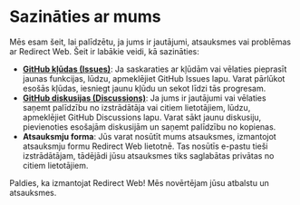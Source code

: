 # Sazināties ar mums

Mēs esam šeit, lai palīdzētu, ja jums ir jautājumi, atsauksmes vai problēmas ar Redirect Web. Šeit ir labākie veidi, kā sazināties:

- **[GitHub kļūdas (Issues)](https://github.com/mshibanami/RedirectWeb/issues)**: Ja saskaraties ar kļūdām vai vēlaties pieprasīt jaunas funkcijas, lūdzu, apmeklējiet GitHub Issues lapu. Varat pārlūkot esošās kļūdas, iesniegt jaunu kļūdu un sekot līdzi tās progresam.
- **[GitHub diskusijas (Discussions)](https://github.com/mshibanami/RedirectWeb/discussions)**: Ja jums ir jautājumi vai vēlaties saņemt palīdzību no izstrādātāja vai citiem lietotājiem, lūdzu, apmeklējiet GitHub Discussions lapu. Varat sākt jaunu diskusiju, pievienoties esošajām diskusijām un saņemt palīdzību no kopienas.
- **Atsauksmju forma**: Jūs varat nosūtīt mums atsauksmes, izmantojot atsauksmju formu Redirect Web lietotnē. Tas nosūtīs e-pastu tieši izstrādātājam, tādējādi jūsu atsauksmes tiks saglabātas privātas no citiem lietotājiem.

Paldies, ka izmantojat Redirect Web! Mēs novērtējam jūsu atbalstu un atsauksmes.